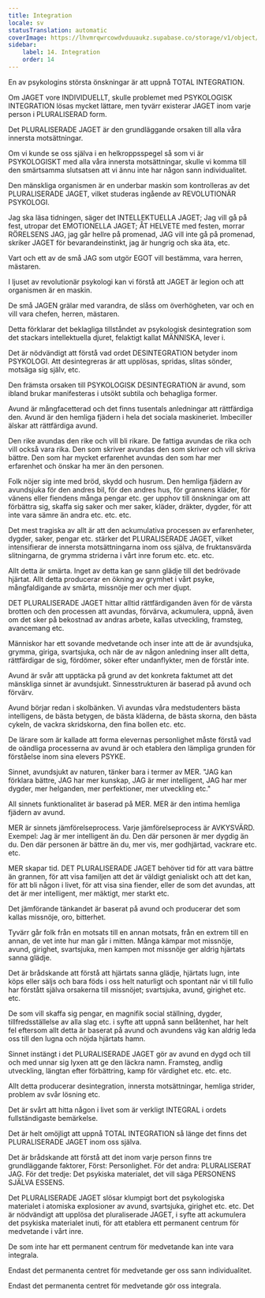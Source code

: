 ```yaml
---
title: Integration
locale: sv
statusTranslation: automatic
coverImage: https://lhvmrqwrcowdvduuaukz.supabase.co/storage/v1/object/public/strapi-uploads/small_cover-educacion-fundamental.webp-2d51a7828a2b1309555be27f7e2a61a0.webp
sidebar:
    label: 14. Integration
    order: 14
---
```

En av psykologins största önskningar är att uppnå TOTAL INTEGRATION.

Om JAGET vore INDIVIDUELLT, skulle problemet med PSYKOLOGISK INTEGRATION lösas mycket lättare, men tyvärr existerar JAGET inom varje person i PLURALISERAD form.

Det PLURALISERADE JAGET är den grundläggande orsaken till alla våra innersta motsättningar.

Om vi kunde se oss själva i en helkroppsspegel så som vi är PSYKOLOGISKT med alla våra innersta motsättningar, skulle vi komma till den smärtsamma slutsatsen att vi ännu inte har någon sann individualitet.

Den mänskliga organismen är en underbar maskin som kontrolleras av det PLURALISERADE JAGET, vilket studeras ingående av REVOLUTIONÄR PSYKOLOGI.

Jag ska läsa tidningen, säger det INTELLEKTUELLA JAGET; Jag vill gå på fest, utropar det EMOTIONELLA JAGET; ÅT HELVETE med festen, morrar RÖRELSENS JAG, jag går hellre på promenad, JAG vill inte gå på promenad, skriker JAGET för bevarandeinstinkt, jag är hungrig och ska äta, etc.

Vart och ett av de små JAG som utgör EGOT vill bestämma, vara herren, mästaren.

I ljuset av revolutionär psykologi kan vi förstå att JAGET är legion och att organismen är en maskin.

De små JAGEN grälar med varandra, de slåss om överhögheten, var och en vill vara chefen, herren, mästaren.

Detta förklarar det beklagliga tillståndet av psykologisk desintegration som det stackars intellektuella djuret, felaktigt kallat MÄNNISKA, lever i.

Det är nödvändigt att förstå vad ordet DESINTEGRATION betyder inom PSYKOLOGI. Att desintegreras är att upplösas, spridas, slitas sönder, motsäga sig själv, etc.

Den främsta orsaken till PSYKOLOGISK DESINTEGRATION är avund, som ibland brukar manifesteras i utsökt subtila och behagliga former.

Avund är mångfacetterad och det finns tusentals anledningar att rättfärdiga den. Avund är den hemliga fjädern i hela det sociala maskineriet. Imbeciller älskar att rättfärdiga avund.

Den rike avundas den rike och vill bli rikare. De fattiga avundas de rika och vill också vara rika. Den som skriver avundas den som skriver och vill skriva bättre. Den som har mycket erfarenhet avundas den som har mer erfarenhet och önskar ha mer än den personen.

Folk nöjer sig inte med bröd, skydd och husrum. Den hemliga fjädern av avundsjuka för den andres bil, för den andres hus, för grannens kläder, för vänens eller fiendens många pengar etc. ger upphov till önskningar om att förbättra sig, skaffa sig saker och mer saker, kläder, dräkter, dygder, för att inte vara sämre än andra etc. etc. etc.

Det mest tragiska av allt är att den ackumulativa processen av erfarenheter, dygder, saker, pengar etc. stärker det PLURALISERADE JAGET, vilket intensifierar de innersta motsättningarna inom oss själva, de fruktansvärda slitningarna, de grymma striderna i vårt inre forum etc. etc. etc.

Allt detta är smärta. Inget av detta kan ge sann glädje till det bedrövade hjärtat. Allt detta producerar en ökning av grymhet i vårt psyke, mångfaldigande av smärta, missnöje mer och mer djupt.

DET PLURALISERADE JAGET hittar alltid rättfärdiganden även för de värsta brotten och den processen att avundas, förvärva, ackumulera, uppnå, även om det sker på bekostnad av andras arbete, kallas utveckling, framsteg, avancemang etc.

Människor har ett sovande medvetande och inser inte att de är avundsjuka, grymma, giriga, svartsjuka, och när de av någon anledning inser allt detta, rättfärdigar de sig, fördömer, söker efter undanflykter, men de förstår inte.

Avund är svår att upptäcka på grund av det konkreta faktumet att det mänskliga sinnet är avundsjukt. Sinnesstrukturen är baserad på avund och förvärv.

Avund börjar redan i skolbänken. Vi avundas våra medstudenters bästa intelligens, de bästa betygen, de bästa kläderna, de bästa skorna, den bästa cykeln, de vackra skridskorna, den fina bollen etc. etc.

De lärare som är kallade att forma elevernas personlighet måste förstå vad de oändliga processerna av avund är och etablera den lämpliga grunden för förståelse inom sina elevers PSYKE.

Sinnet, avundsjukt av naturen, tänker bara i termer av MER. "JAG kan förklara bättre, JAG har mer kunskap, JAG är mer intelligent, JAG har mer dygder, mer helganden, mer perfektioner, mer utveckling etc."

All sinnets funktionalitet är baserad på MER. MER är den intima hemliga fjädern av avund.

MER är sinnets jämförelseprocess. Varje jämförelseprocess är AVKYSVÄRD. Exempel: Jag är mer intelligent än du. Den där personen är mer dygdig än du. Den där personen är bättre än du, mer vis, mer godhjärtad, vackrare etc. etc.

MER skapar tid. DET PLURALISERADE JAGET behöver tid för att vara bättre än grannen, för att visa familjen att det är väldigt genialiskt och att det kan, för att bli någon i livet, för att visa sina fiender, eller de som det avundas, att det är mer intelligent, mer mäktigt, mer starkt etc.

Det jämförande tänkandet är baserat på avund och producerar det som kallas missnöje, oro, bitterhet.

Tyvärr går folk från en motsats till en annan motsats, från en extrem till en annan, de vet inte hur man går i mitten. Många kämpar mot missnöje, avund, girighet, svartsjuka, men kampen mot missnöje ger aldrig hjärtats sanna glädje.

Det är brådskande att förstå att hjärtats sanna glädje, hjärtats lugn, inte köps eller säljs och bara föds i oss helt naturligt och spontant när vi till fullo har förstått själva orsakerna till missnöjet; svartsjuka, avund, girighet etc. etc.

De som vill skaffa sig pengar, en magnifik social ställning, dygder, tillfredsställelse av alla slag etc. i syfte att uppnå sann belåtenhet, har helt fel eftersom allt detta är baserat på avund och avundens väg kan aldrig leda oss till den lugna och nöjda hjärtats hamn.

Sinnet instängt i det PLURALISERADE JAGET gör av avund en dygd och till och med unnar sig lyxen att ge den läckra namn. Framsteg, andlig utveckling, längtan efter förbättring, kamp för värdighet etc. etc. etc.

Allt detta producerar desintegration, innersta motsättningar, hemliga strider, problem av svår lösning etc.

Det är svårt att hitta någon i livet som är verkligt INTEGRAL i ordets fullständigaste bemärkelse.

Det är helt omöjligt att uppnå TOTAL INTEGRATION så länge det finns det PLURALISERADE JAGET inom oss själva.

Det är brådskande att förstå att det inom varje person finns tre grundläggande faktorer, Först: Personlighet. För det andra: PLURALISERAT JAG. För det tredje: Det psykiska materialet, det vill säga PERSONENS SJÄLVA ESSENS.

Det PLURALISERADE JAGET slösar klumpigt bort det psykologiska materialet i atomiska explosioner av avund, svartsjuka, girighet etc. etc. Det är nödvändigt att upplösa det pluraliserade JAGET, i syfte att ackumulera det psykiska materialet inuti, för att etablera ett permanent centrum för medvetande i vårt inre.

De som inte har ett permanent centrum för medvetande kan inte vara integrala.

Endast det permanenta centret för medvetande ger oss sann individualitet.

Endast det permanenta centret för medvetande gör oss integrala.

